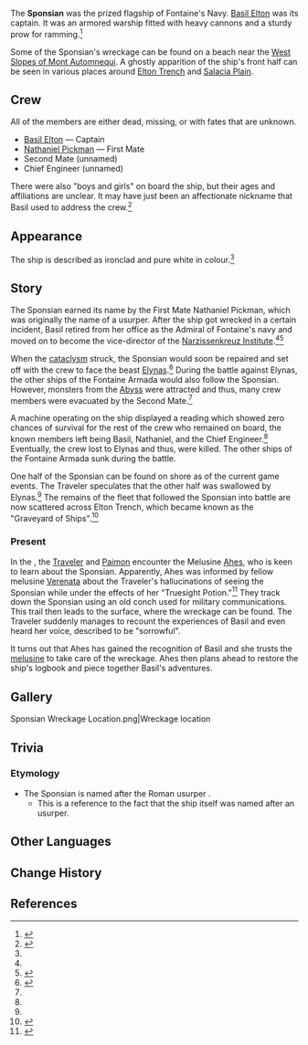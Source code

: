 {{Terminology Infobox
|type   = Lore
|image  = Sponsian Ghost Ship.png
|region = Fontaine
}}
The '''Sponsian''' was the prized flagship of Fontaine's Navy. [[Basil Elton]] was its captain. It was an armored warship fitted with heavy cannons and a sturdy prow for ramming.<ref name="Tidal">{{Ref/Weapon|Tidal Shadow}}</ref>

Some of the Sponsian's wreckage can be found on a beach near the [[West Slopes of Mont Automnequi]]. A ghostly apparition of the ship's front half can be seen in various places around [[Elton Trench]] and [[Salacia Plain]].

==Crew==
All of the members are either dead, missing, or with fates that are unknown.
* [[Basil Elton]] &mdash; Captain
* [[Nathaniel Pickman]] &mdash; First Mate
* Second Mate (unnamed)
* Chief Engineer (unnamed)

There were also "boys and girls" on board the ship, but their ages and affiliations are unclear. It may have just been an affectionate nickname that Basil used to address the crew.<ref name="Lone Sail">{{Ref/Quest|The Lone Phantom Sail}}</ref>

==Appearance==
The ship is described as ironclad and pure white in colour.<ref name="Tidal" />

==Story==
The Sponsian earned its name by the First Mate Nathaniel Pickman, which was originally the name of a usurper. After the ship got wrecked in a certain incident, Basil retired from her office as the Admiral of Fontaine's navy and moved on to become the vice-director of the [[Narzissenkreuz Institute]].<ref name="Tidal" /><ref>{{Ref/Quest|Ann's Story}}</ref>

When the [[cataclysm]] struck, the Sponsian would soon be repaired and set off with the crew to face the beast [[Elynas]].<ref>{{Ref/Arti|Nymph's Dream|Odyssean Flower}}</ref> During the battle against Elynas, the other ships of the Fontaine Armada would also follow the Sponsian. However, monsters from the [[Abyss]] were attracted and thus, many crew members were evacuated by the Second Mate.<ref name="Lone Sail" />

A machine operating on the ship displayed a reading which showed zero chances of survival for the rest of the crew who remained on board, the known members left being Basil, Nathaniel, and the Chief Engineer.<ref name="Lone Sail" /> Eventually, the crew lost to Elynas and thus, were killed. The other ships of the Fontaine Armada sunk during the battle.

One half of the Sponsian can be found on shore as of the current game events. The Traveler speculates that the other half was swallowed by Elynas.<ref name="Lone Sail" /> The remains of the fleet that followed the Sponsian into battle are now scattered across Elton Trench, which became known as the "Graveyard of Ships".<ref>{{Ref/VP|Graveyard of Ships}}</ref>

===Present===
In the {{Quest|The Lone Phantom Sail}}, the [[Traveler]] and [[Paimon]] encounter the Melusine [[Ahes]], who is keen to learn about the Sponsian. Apparently, Ahes was informed by fellow melusine [[Verenata]] about the Traveler's hallucinations of seeing the Sponsian while under the effects of her "Truesight Potion."<ref>{{Ref/Quest|"Hey, This Isn't Pumpkin Soup..."}}</ref> They track down the Sponsian using an old conch used for military communications. This trail then leads to the surface, where the wreckage can be found. The Traveler suddenly manages to recount the experiences of Basil and even heard her voice, described to be "sorrowful".

It turns out that Ahes has gained the recognition of Basil and she trusts the [[melusine]] to take care of the wreckage. Ahes then plans ahead to restore the ship's logbook and piece together Basil's adventures.

==Gallery==
<gallery>
Sponsian Wreckage Location.png|Wreckage location
</gallery>

==Trivia==
===Etymology===
* The Sponsian is named after the Roman usurper {{w|Sponsianus}}.
** This is a reference to the fact that the ship itself was named after an usurper.

==Other Languages==
{{Other Languages|default_hidden=1
|en      = Sponsian
|zhs     = 斯彭西安号
|zhs_rm  = Sīpéngxī'ān-hào
|zht     = 斯彭西安號
|zht_rm  = Sīpéngxī'ān-hào
|ja      = スポンジアン号
|ja_rm   = Suponjian-gou
|ko      = 스폰시안<->호
|es      = Esponsiano
|fr      = Sponsienne
|ru      = Спонсиан
|th      = Sponsian
|vi      = Sponsian
|de      = Sponsian
|id      = Sponsian
|pt      = Sponsian
|tr      = Sponsian
|it      = Sponsian
}}

==Change History==
{{Change History|introduced=3.6}}

==References==
{{Reflist}}
